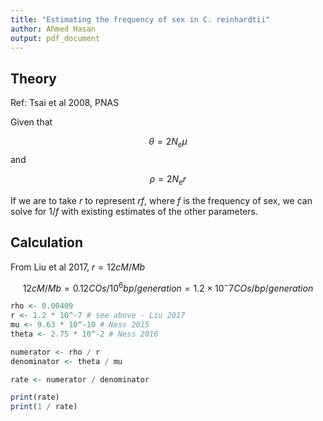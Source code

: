 ```yaml
---
title: "Estimating the frequency of sex in C. reinhardtii"
author: Ahmed Hasan
output: pdf_document
---
```


## Theory

Ref: Tsai et al 2008, PNAS

Given that

$$ \theta = 2N_{e}\mu $$
and

$$ \rho = 2N_{e}r $$

If we are to take $r$ to represent $rf$, where $f$ is the frequency of sex, we can solve for $1/f$
with existing estimates of the other parameters.

## Calculation

From Liu et al 2017, $r = 12 cM/Mb$

$$ 12 cM/Mb = 0.12 COs/ 10^6 bp / generation = 1.2 \times 10^-7 COs/bp/generation $$


```r
rho <- 0.00409
r <- 1.2 * 10^-7 # see above - Liu 2017
mu <- 9.63 * 10^-10 # Ness 2015
theta <- 2.75 * 10^-2 # Ness 2016
```


```r
numerator <- rho / r
denominator <- theta / mu

rate <- numerator / denominator

print(rate)
print(1 / rate)
```






